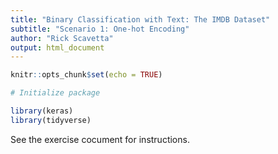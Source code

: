 ```yaml
---
title: "Binary Classification with Text: The IMDB Dataset"
subtitle: "Scenario 1: One-hot Encoding"
author: "Rick Scavetta"
output: html_document
---
```


```r
knitr::opts_chunk$set(echo = TRUE)

# Initialize package

library(keras)
library(tidyverse)
```

See the exercise cocument for instructions.